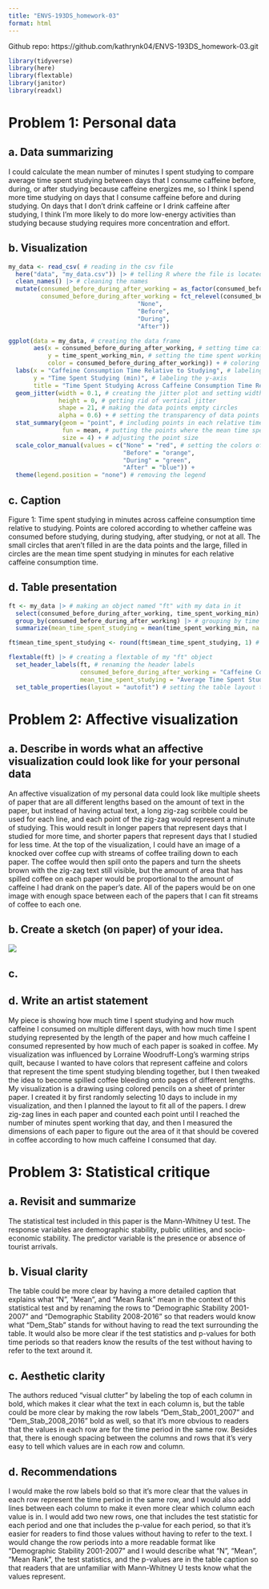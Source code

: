 ```yaml
---
title: "ENVS-193DS_homework-03"
format: html
---
```


Github repo: https://github.com/kathrynk04/ENVS-193DS_homework-03.git

```r
library(tidyverse)
library(here)
library(flextable)
library(janitor)
library(readxl)
```

# Problem 1: Personal data

## a. Data summarizing

I could calculate the mean number of minutes I spent studying to compare average time spent studying between days that I consume caffeine before, during, or after studying because caffeine energizes me, so I think I spend more time studying on days that I consume caffeine before and during studying. On days that I don't drink caffeine or I drink caffeine after studying, I think I'm more likely to do more low-energy activities than studying because studying requires more concentration and effort.

## b. Visualization

```r
my_data <- read_csv( # reading in the csv file
  here("data", "my_data.csv")) |> # telling R where the file is located
  clean_names() |> # cleaning the names
  mutate(consumed_before_during_after_working = as_factor(consumed_before_during_after_working), # making when the caffeine was consumed relative to studying a factor
         consumed_before_during_after_working = fct_relevel(consumed_before_during_after_working, # changing the factor orders
                                    "None",
                                    "Before",
                                    "During",
                                    "After")) 

ggplot(data = my_data, # creating the data frame
       aes(x = consumed_before_during_after_working, # setting time caffeine was consumed relative to studying as the x-axis
           y = time_spent_working_min, # setting the time spent working as the y-axis
           color = consumed_before_during_after_working)) + # coloring by time caffeine was consumed relative to studying
  labs(x = "Caffeine Consumption Time Relative to Studying", # labeling the x-axis
       y = "Time Spent Studying (min)", # labeling the y-axis
       title = "Time Spent Studying Across Caffeine Consumption Time Relative to Studying") + # creating the title
  geom_jitter(width = 0.1, # creating the jitter plot and setting width as 0.1
              height = 0, # getting rid of vertical jitter
              shape = 21, # making the data points empty circles
              alpha = 0.6) + # setting the transparency of data points
  stat_summary(geom = "point", # including points in each relative time
               fun = mean, # putting the points where the mean time spent studying is
               size = 4) + # adjusting the point size
  scale_color_manual(values = c("None" = "red", # setting the colors of each group
                                "Before" = "orange",
                                "During" = "green",
                                "After" = "blue")) +
  theme(legend.position = "none") # removing the legend
```

## c. Caption

Figure 1: Time spent studying in minutes across caffeine consumption time relative to studying. Points are colored according to whether caffeine was consumed before studying, during studying, after studying, or not at all. The small circles that aren't filled in are the data points and the large, filled in circles are the mean time spent studying in minutes for each relative caffeine consumption time.

## d. Table presentation

```r
ft <- my_data |> # making an object named "ft" with my data in it
  select(consumed_before_during_after_working, time_spent_working_min) |> # selecting for time caffeine was consumed relative to studying and time spent working
  group_by(consumed_before_during_after_working) |> # grouping by time caffeine was consumed relative to studying
  summarize(mean_time_spent_studying = mean(time_spent_working_min, na.rm = FALSE)) # calculating the mean time spent studying for each group

ft$mean_time_spent_studying <- round(ft$mean_time_spent_studying, 1) # rounding numbers to 1 decimal place

flextable(ft) |> # creating a flextable of my "ft" object
  set_header_labels(ft, # renaming the header labels
                    consumed_before_during_after_working = "Caffeine Consumption Time Relative to Studying",
                    mean_time_spent_studying = "Average Time Spent Studying (min)") |> 
  set_table_properties(layout = "autofit") # setting the table layout to "autofit"
```

# Problem 2: Affective visualization

## a. Describe in words what an affective visualization could look like for your personal data

An affective visualization of my personal data could look like multiple sheets of paper that are all different lengths based on the amount of text in the paper, but instead of having actual text, a long zig-zag scribble could be used for each line, and each point of the zig-zag would represent a minute of studying. This would result in longer papers that represent days that I studied for more time, and shorter papers that represent days that I studied for less time. At the top of the visualization, I could have an image of a knocked over coffee cup with streams of coffee trailing down to each paper. The coffee would then spill onto the papers and turn the sheets brown with the zig-zag text still visible, but the amount of area that has spilled coffee on each paper would be proportional to the amount of caffeine I had drank on the paper's date. All of the papers would be on one image with enough space between each of the papers that I can fit streams of coffee to each one.

## b. Create a sketch (on paper) of your idea.

![](images/sketch.png)

## c. 

## d. Write an artist statement

My piece is showing how much time I spent studying and how much caffeine I consumed on multiple different days, with how much time I spent studying represented by the length of the paper and how much caffeine I consumed represented by how much of each paper is soaked in coffee. My visualization was influenced by Lorraine Woodruff-Long's warming strips quilt, because I wanted to have colors that represent caffeine and colors that represent the time spent studying blending together, but I then tweaked the idea to become spilled coffee bleeding onto pages of different lengths. My visualization is a drawing using colored pencils on a sheet of printer paper. I created it by first randomly selecting 10 days to include in my visualization, and then I planned the layout to fit all of the papers. I drew zig-zag lines in each paper and counted each point until I reached the number of minutes spent working that day, and then I measured the dimensions of each paper to figure out the area of it that should be covered in coffee according to how much caffeine I consumed that day.

# Problem 3: Statistical critique

## a. Revisit and summarize

The statistical test included in this paper is the Mann-Whitney U test. The response variables are demographic stability, public utilities, and socio-economic stability. The predictor variable is the presence or absence of tourist arrivals.

## b. Visual clarity

The table could be more clear by having a more detailed caption that explains what "N", "Mean", and "Mean Rank" mean in the context of this statistical test and by renaming the rows to "Demographic Stability 2001-2007" and "Demographic Stability 2008-2016" so that readers would know what "Dem_Stab" stands for without having to read the text surrounding the table. It would also be more clear if the test statistics and p-values for both time periods so that readers know the results of the test without having to refer to the text around it.

## c. Aesthetic clarity

The authors reduced "visual clutter" by labeling the top of each column in bold, which makes it clear what the text in each column is, but the table could be more clear by making the row labels "Dem_Stab_2001_2007" and "Dem_Stab_2008_2016" bold as well, so that it's more obvious to readers that the values in each row are for the time period in the same row. Besides that, there is enough spacing between the columns and rows that it's very easy to tell which values are in each row and column.

## d. Recommendations

I would make the row labels bold so that it's more clear that the values in each row represent the time period in the same row, and I would also add lines between each column to make it even more clear which column each value is in. I would add two new rows, one that includes the test statistic for each period and one that includes the p-value for each period, so that it's easier for readers to find those values without having to refer to the text. I would change the row periods into a more readable format like "Demographic Stability 2001-2007" and I would describe what "N", "Mean", "Mean Rank", the test statistics, and the p-values are in the table caption so that readers that are unfamiliar with Mann-Whitney U tests know what the values represent.
